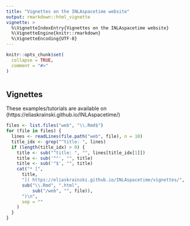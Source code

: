 ```yaml
---
title: "Vignettes on the INLAspacetime website"
output: rmarkdown::html_vignette
vignette: >
  %\VignetteIndexEntry{Vignettes on the INLAspacetime website}
  %\VignetteEngine{knitr::rmarkdown}
  %\VignetteEncoding{UTF-8}
---
```


```r
knitr::opts_chunk$set(
  collapse = TRUE,
  comment = "#>"
)
```

```r
```

## Vignettes

These examples/tutorials are available on
(https://eliaskrainski.github.io/INLAspacetime/)

```r
files <- list.files("web", "\\.Rmd$")
for (file in files) {
  lines <- readLines(file.path("web", file), n = 10)
  title_idx <- grep("^title: ", lines)
  if (length(title_idx) > 0) {
    title <- sub("^title: ", "", lines[title_idx[1]])
    title <- sub('^"', "", title)
    title <- sub('"$', "", title)
    cat("* [",
      title,
      "]( https://eliaskrainski.github.io/INLAspacetime/vignettes/",
      sub("\\.Rmd", ".html", 
          sub("/web", "", file)),
      ")\n",
      sep = ""
    )
  }
}
```

<!-- ## Package vignettes -->

<!-- These package vignettes are also available on -->
<!-- (https://eliaskrainski.github.io/INLAspacetime/) -->

<!-- ```{r, echo=FALSE,results="asis"} -->
<!-- files <- list.files(".", "\\.Rmd$") -->
<!-- for (file in files) { -->
<!--   lines <- readLines(file, n = 10) -->
<!--   title_idx <- grep("^title: ", lines) -->
<!--   if (length(title_idx) > 0) { -->
<!--     title <- sub("^title: ", "", lines[title_idx[1]]) -->
<!--     title <- sub('^"', "", title) -->
<!--     title <- sub('"$', "", title) -->
<!--     cat("* [", -->
<!--       title, -->
<!--       "](https://eliaskrainski.github.io/INLAspacetime/vignettes/", -->
<!--       sub("\\.Rmd", ".html", file), -->
<!--       ")\n", -->
<!--       sep = "" -->
<!--     ) -->
<!--   } -->
<!-- } -->
<!-- ``` -->
